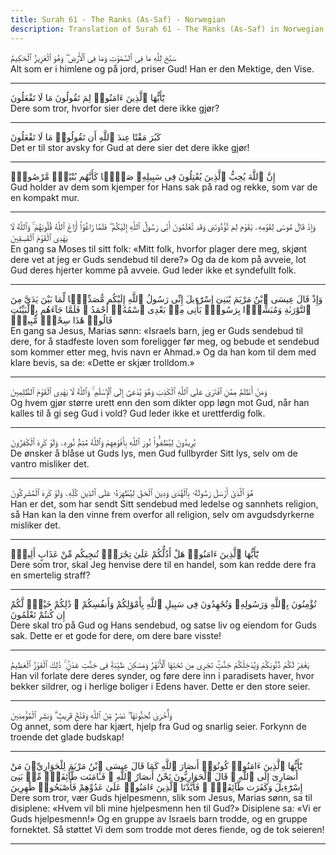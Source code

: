 ```yaml
---
title: Surah 61 - The Ranks (As-Saf) - Norwegian
description: Translation of Surah 61 - The Ranks (As-Saf) in Norwegian
---
```





<Aside type="quran" title="1">
سَبَّحَ لِلَّهِ مَا فِى ٱلسَّمَٰوَٰتِ وَمَا فِى ٱلْأَرْضِ ۖ وَهُوَ ٱلْعَزِيزُ ٱلْحَكِيمُ
</Aside>

<Aside type="reference" title="1">
Alt som er i himlene og på jord, priser Gud! Han er den Mektige, den Vise.
</Aside>

---

<Aside type="quran" title="2">
يَٰٓأَيُّهَا ٱلَّذِينَ ءَامَنُوا۟ لِمَ تَقُولُونَ مَا لَا تَفْعَلُونَ
</Aside>

<Aside type="reference" title="2">
Dere som tror, hvorfor sier dere det dere ikke gjør?
</Aside>

---

<Aside type="quran" title="3">
كَبُرَ مَقْتًا عِندَ ٱللَّهِ أَن تَقُولُوا۟ مَا لَا تَفْعَلُونَ
</Aside>

<Aside type="reference" title="3">
Det er til stor avsky for Gud at dere sier det dere ikke gjør!
</Aside>

---

<Aside type="quran" title="4">
إِنَّ ٱللَّهَ يُحِبُّ ٱلَّذِينَ يُقَٰتِلُونَ فِى سَبِيلِهِۦ صَفًّۭا كَأَنَّهُم بُنْيَٰنٌۭ مَّرْصُوصٌۭ
</Aside>

<Aside type="reference" title="4">
Gud holder av dem som kjemper for Hans sak på rad og rekke, som var de en kompakt mur.
</Aside>

---

<Aside type="quran" title="5">
وَإِذْ قَالَ مُوسَىٰ لِقَوْمِهِۦ يَٰقَوْمِ لِمَ تُؤْذُونَنِى وَقَد تَّعْلَمُونَ أَنِّى رَسُولُ ٱللَّهِ إِلَيْكُمْ ۖ فَلَمَّا زَاغُوٓا۟ أَزَاغَ ٱللَّهُ قُلُوبَهُمْ ۚ وَٱللَّهُ لَا يَهْدِى ٱلْقَوْمَ ٱلْفَٰسِقِينَ
</Aside>

<Aside type="reference" title="5">
En gang sa Moses til sitt folk: «Mitt folk, hvorfor plager dere meg, skjønt dere vet at jeg er Guds sendebud til dere?» Og da de kom på avveie, lot Gud deres hjerter komme på avveie. Gud leder ikke et syndefullt folk.
</Aside>

---

<Aside type="quran" title="6">
وَإِذْ قَالَ عِيسَى ٱبْنُ مَرْيَمَ يَٰبَنِىٓ إِسْرَٰٓءِيلَ إِنِّى رَسُولُ ٱللَّهِ إِلَيْكُم مُّصَدِّقًۭا لِّمَا بَيْنَ يَدَىَّ مِنَ ٱلتَّوْرَىٰةِ وَمُبَشِّرًۢا بِرَسُولٍۢ يَأْتِى مِنۢ بَعْدِى ٱسْمُهُۥٓ أَحْمَدُ ۖ فَلَمَّا جَآءَهُم بِٱلْبَيِّنَٰتِ قَالُوا۟ هَٰذَا سِحْرٌۭ مُّبِينٌۭ
</Aside>

<Aside type="reference" title="6">
En gang sa Jesus, Marias sønn: «Israels barn, jeg er Guds sendebud til dere, for å stadfeste loven som foreligger før meg, og bebude et sendebud som kommer etter meg, hvis navn er Ahmad.» Og da han kom til dem med klare bevis, sa de: «Dette er skjær trolldom.»
</Aside>

---

<Aside type="quran" title="7">
وَمَنْ أَظْلَمُ مِمَّنِ ٱفْتَرَىٰ عَلَى ٱللَّهِ ٱلْكَذِبَ وَهُوَ يُدْعَىٰٓ إِلَى ٱلْإِسْلَٰمِ ۚ وَٱللَّهُ لَا يَهْدِى ٱلْقَوْمَ ٱلظَّٰلِمِينَ
</Aside>

<Aside type="reference" title="7">
Og hvem gjør større urett enn den som dikter opp løgn mot Gud, når han kalles til å gi seg Gud i vold? Gud leder ikke et urettferdig folk.
</Aside>

---

<Aside type="quran" title="8">
يُرِيدُونَ لِيُطْفِـُٔوا۟ نُورَ ٱللَّهِ بِأَفْوَٰهِهِمْ وَٱللَّهُ مُتِمُّ نُورِهِۦ وَلَوْ كَرِهَ ٱلْكَٰفِرُونَ
</Aside>

<Aside type="reference" title="8">
De ønsker å blåse ut Guds lys, men Gud fullbyrder Sitt lys, selv om de vantro misliker det.
</Aside>

---

<Aside type="quran" title="9">
هُوَ ٱلَّذِىٓ أَرْسَلَ رَسُولَهُۥ بِٱلْهُدَىٰ وَدِينِ ٱلْحَقِّ لِيُظْهِرَهُۥ عَلَى ٱلدِّينِ كُلِّهِۦ وَلَوْ كَرِهَ ٱلْمُشْرِكُونَ
</Aside>

<Aside type="reference" title="9">
Han er det, som har sendt Sitt sendebud med ledelse og sannhets religion, så Han kan la den vinne frem overfor all religion, selv om avgudsdyrkerne misliker det.
</Aside>

---

<Aside type="quran" title="10">
يَٰٓأَيُّهَا ٱلَّذِينَ ءَامَنُوا۟ هَلْ أَدُلُّكُمْ عَلَىٰ تِجَٰرَةٍۢ تُنجِيكُم مِّنْ عَذَابٍ أَلِيمٍۢ
</Aside>

<Aside type="reference" title="10">
Dere som tror, skal Jeg henvise dere til en handel, som kan redde dere fra en smertelig straff?
</Aside>

---

<Aside type="quran" title="11">
تُؤْمِنُونَ بِٱللَّهِ وَرَسُولِهِۦ وَتُجَٰهِدُونَ فِى سَبِيلِ ٱللَّهِ بِأَمْوَٰلِكُمْ وَأَنفُسِكُمْ ۚ ذَٰلِكُمْ خَيْرٌۭ لَّكُمْ إِن كُنتُمْ تَعْلَمُونَ
</Aside>

<Aside type="reference" title="11">
Dere skal tro på Gud og Hans sendebud, og satse liv og eiendom for Guds sak. Dette er et gode for dere, om dere bare visste!
</Aside>

---

<Aside type="quran" title="12">
يَغْفِرْ لَكُمْ ذُنُوبَكُمْ وَيُدْخِلْكُمْ جَنَّٰتٍۢ تَجْرِى مِن تَحْتِهَا ٱلْأَنْهَٰرُ وَمَسَٰكِنَ طَيِّبَةًۭ فِى جَنَّٰتِ عَدْنٍۢ ۚ ذَٰلِكَ ٱلْفَوْزُ ٱلْعَظِيمُ
</Aside>

<Aside type="reference" title="12">
Han vil forlate dere deres synder, og føre dere inn i paradisets haver, hvor bekker sildrer, og i herlige boliger i Edens haver. Dette er den store seier.
</Aside>

---

<Aside type="quran" title="13">
وَأُخْرَىٰ تُحِبُّونَهَا ۖ نَصْرٌۭ مِّنَ ٱللَّهِ وَفَتْحٌۭ قَرِيبٌۭ ۗ وَبَشِّرِ ٱلْمُؤْمِنِينَ
</Aside>

<Aside type="reference" title="13">
Og annet, som dere har kjært, hjelp fra Gud og snarlig seier. Forkynn de troende det glade budskap!
</Aside>

---

<Aside type="quran" title="14">
يَٰٓأَيُّهَا ٱلَّذِينَ ءَامَنُوا۟ كُونُوٓا۟ أَنصَارَ ٱللَّهِ كَمَا قَالَ عِيسَى ٱبْنُ مَرْيَمَ لِلْحَوَارِيِّۦنَ مَنْ أَنصَارِىٓ إِلَى ٱللَّهِ ۖ قَالَ ٱلْحَوَارِيُّونَ نَحْنُ أَنصَارُ ٱللَّهِ ۖ فَـَٔامَنَت طَّآئِفَةٌۭ مِّنۢ بَنِىٓ إِسْرَٰٓءِيلَ وَكَفَرَت طَّآئِفَةٌۭ ۖ فَأَيَّدْنَا ٱلَّذِينَ ءَامَنُوا۟ عَلَىٰ عَدُوِّهِمْ فَأَصْبَحُوا۟ ظَٰهِرِينَ
</Aside>

<Aside type="reference" title="14">
Dere som tror, vær Guds hjelpesmenn, slik som Jesus, Marias sønn, sa til disiplene: «Hvem vil bli mine hjelpesmenn hen til Gud?» Disiplene sa: «Vi er Guds hjelpesmenn!» Og en gruppe av Israels barn trodde, og en gruppe fornektet. Så støttet Vi dem som trodde mot deres fiende, og de tok seieren!
</Aside>

---
